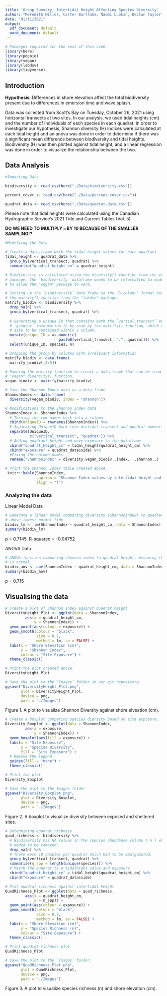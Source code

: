 ```yaml
---
title: 'Group Summary: Intertidal Height Affecting Species Diversity'
author: "Meredith Miller, Carter Burtlake, Naomi Lubkin, Declan Taylor"
date: "01/11/2021"
output:
  pdf_document: default
  word_document: default
---
```


```r
# Packages required for the rest of this code.
library(here)
library(popbio)
library(vegan)
library(labdsv)
library(tidyverse)
```

## Introduction

**Hypothesis**: Differences in shore elevation affect the total biodiversity present due to differences in emersion time and wave splash.

Data was collected from Scott's Bay on Tuesday, October 26, 2021 using horizontal transects at two sites.  In our analysis, we used tidal heights (cm) and the number of individuals of each species in each quadrat. In order to investigate our hypothesis, Shannon diversity (H) indices were calculated at each tidal height and an anova was done in order to determine if there was a significant mean difference between biodiversity and tidal heights. Biodiversity (H) was then plotted against tidal height, and a linear regression was done in order to visualize the relationship between the two. 

## Data Analysis

```r

#Importing Data

biodiversity <- read_csv(here("./Data/biodiversity.csv"))

percent_cover <- read_csv(here("./Data/percent-cover.csv")) 

quadrat_data <- read_csv(here("./Data/quadrat-data.csv"))
```
Please note that tidal heights were calculated using the Canadian Hydrographic Service's 2021 Tide and Current Tables (Vol. 5)

**DO WE NEED TO MULTIPLY `n` BY 10 BECAUSE OF THE SMALLER SAMPLING!?** 
```r
#Modifying the Data

# Create a data.frame with the tidal height values for each quadrant
tidal_height <- quadrat_data %>%
  group_by(vertical_transect, quadrat) %>%
  summarize("quadrat_height_cm" = quadrat_height)

# Biodiversity is calculated using the diversity() function from the vegan
# package. The `biodiversity` dataframe needs to be reformatted to wide data
# to allow the "vegan" package to work.

# Setting up the `biodiversity` data.frame to the "3-column" format required by
# the matrify() function from the "labdsv" package.
matrify_biodiv <- biodiversity %>%
  drop_na(n) %>%
  group_by(vertical_transect, quadrat) %>%
  
  # Generating a unique ID that contains both the `vertial_transect` and 
  # `quadrat` information to be read by the matrify() function, which requires 
  # site to be contained within 1 column.
  mutate(unique_ID = as.numeric(
                        paste0(vertical_transect, ".", quadrat))) %>%
  select(unique_ID, species, n)

# Dropping the group by columns with irrelevant information
matrify_biodiv <- data.frame(
  matrify_biodiv[,3:5])

# Running the matrify function to create a data.frame that can be read by the
# "vegan" diversity() function.
vegan_biodiv <- matrify(matrify_biodiv)

# Save the Shannon Index data as a data.frame
ShannonIndex <- data.frame(
  diversity(vegan_biodiv, index = "shannon"))

# Modifications to the Shannon Index data
ShannonIndex <- ShannonIndex %>%
  # Turning the row names back into a column
  cbind(UniqueID = rownames(ShannonIndex)) %>%
  # Separating UniqueID back into distinct transect and quadrat numbers.
  separate(UniqueID,
           c("vertical_transect", "quadrat")) %>%
  # Adding quadrant height and wave exposure to the dataframe
  cbind("quadrat_height_cm" = tidal_height$quadrat_height_cm) %>%
  cbind("exposure" = quadrat_data$side) %>%
  #Fixing the column names.
  rename("ShannonIndex" = diversity.vegan_biodiv..index....shannon..)
```

```r
# Print the Shannon Index table created above.
 knitr::kable(ShannonIndex, 
              caption = "Shannon Index values by intertidal height and exposure.", 
              align = "l")
```

### Analyzing the data
Linear Model Data
```r
# Generate a linear model comparing diversity (ShannonIndex) to quadrat height 
# above lowest normal tide.
biodiv_lm <- lm(ShannonIndex ~ quadrat_height_cm, data = ShannonIndex)
summary(biodiv_lm)
```
p = 0.7145, R-squared = -0.04752

ANOVA Data
```r
# ANOVA function comparing shannon index to quadrat height. Assuming the data
# is normal.
biodiv_aov <- aov(ShannonIndex ~ quadrat_height_cm, data = ShannonIndex)
summary(biodiv_aov)
```
p = 0.715

## Visualising the data

```r
# Create a plot of Shannon Index against quadrat height
DiversityHeight_Plot <- ggplot(data = ShannonIndex,
         aes(x = quadrat_height_cm,
             y = ShannonIndex)) +
  geom_point(aes(colour = exposure)) +
  geom_smooth(colour = "black",
              size = 0.7,
              method = lm, se = FALSE) +
  labs(x = "Shore Elevation (cm)",
       y = "Shannon Index",
       colour = "Site Exposure") +
  theme_classic()

# Print the plot created above.
DiversityHeight_Plot

# Save the plot to the `Images` folder in our git repository.
ggsave("DiversityHeight_Plot.png", 
       plot = DiversityHeight_Plot,
       device = png,
       path = "./Images")
```
Figure 1. A plot to visualize Shannon Diversity against shore elveation (cm). 

```r
# Create a boxplot comparing species diersity based on site exposure.
Diversity_Boxplot <- ggplot(data = ShannonIndex,
         aes(x = exposure,
             y = ShannonIndex)) +
  geom_boxplot(aes(fill = exposure)) +
  labs(x = "Site Exposure",
       y = "Species Diversity",
       fill = "Site Exposure") +
  # Remove the legend
  guides(fill = "none") +
  theme_classic()

# Print the plot
Diversity_Boxplot

# Save the plot to the Images folder
ggsave("Diversity_Boxplot.png", 
       plot = Diversity_Boxplot,
       device = png,
       path = "./Images")
```
Figure 2. A boxplot to visualize diversity between exposed and sheltered sites.

```r
# Determining quadrat richness
quad_richness <- biodiversity %>%
  # Biodiversity has NA values in the species abundance column (`n`) which 
  # neded to be removed.
  drop_na(n) %>%
  # There were 10 samples per quadrat which had to be amalgomated.
  group_by(vertical_transect, quadrat) %>%
  summarize(n_spp = length(unique(species))) %>%
  # Match the quadrat to a tidalhight value and exposure
  cbind("quadrat_height_cm" = tidal_height$quadrat_height_cm) %>%
  cbind("exposure" = quadrat_data$side)

# Plot quadrat richness against intertidal height
QuadRichness_Plot <- ggplot(data = quad_richness,
         aes(x = quadrat_height_cm,
             y = n_spp)) +
  geom_point(aes(colour = exposure)) +
  geom_smooth(colour = "black",
              size = 0.7,
              method = lm, se = FALSE) +
  labs(x = "Shore Elevation (cm)",
       y = "Species Richness (n)",
       colour = "Site Exposure") +
  theme_classic()

# Print quadrat richness plot.
QuadRichness_Plot

# Save the plot to the `Images` folder.
ggsave("QuadRichness_Plot.png", 
       plot = QuadRichness_Plot,
       device = png,
       path = "./Images")
```
Figure 3. A plot to visualize species richness (n) and shore elevation (cm).